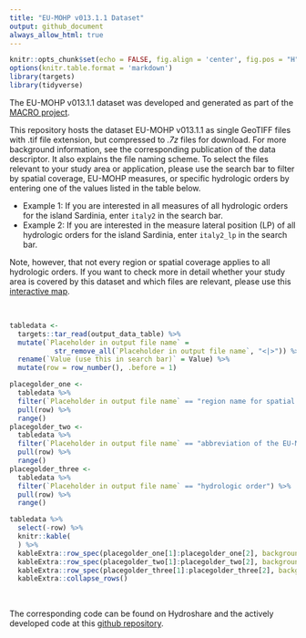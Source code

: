 ```yaml
---
title: "EU-MOHP v013.1.1 Dataset"
output: github_document
always_allow_html: true
---
```


```r
knitr::opts_chunk$set(echo = FALSE, fig.align = 'center', fig.pos = "H", out.width = "100%", message = FALSE, warning = FALSE, fig.showtext = TRUE)
options(knitr.table.format = 'markdown')
library(targets)
library(tidyverse)
```

The EU-MOHP v013.1.1 dataset was developed and generated as part of the [MACRO project](https://www.bgr.bund.de/EN/Themen/Wasser/Projekte/laufend/F+E/Macro/macro_projektbeschr_en.html?nn=1548270).

This repository hosts the dataset EU-MOHP v013.1.1 as single GeoTIFF files with .tif file extension, but compressed to *.7z* files for download.
For more background information, see the corresponding publication of the data descriptor. It also explains the file naming scheme. To select the files relevant to your study area or application, please use the search bar to filter by spatial coverage, EU-MOHP measures, or specific hydrologic orders by entering one of the values listed in the table below. 

-  Example 1: If you are interested in all measures of all hydrologic orders for the island Sardinia, enter `italy2` in the search bar.
-  Example 2: If you are interested in the measure lateral position (LP) of all hydrologic orders for the island Sardinia, enter `italy2_lp` in the search bar.

Note, however, that not every region or spatial coverage applies to all hydrologic orders. If you want to check more in detail whether your study area is covered by this dataset and which files are relevant, please use this [interactive map](https://mxnl.github.io/macro_mohp_feature/).

<br />

```r
tabledata <-
  targets::tar_read(output_data_table) %>%
  mutate(`Placeholder in output file name` = 
           str_remove_all(`Placeholder in output file name`, "<|>")) %>%
  rename(`Value (use this in search bar)` = Value) %>%
  mutate(row = row_number(), .before = 1)

placegolder_one <-
  tabledata %>%
  filter(`Placeholder in output file name` == "region name for spatial coverage") %>%
  pull(row) %>%
  range()
placegolder_two <-
  tabledata %>%
  filter(`Placeholder in output file name` == "abbreviation of the EU-MOHP measure") %>%
  pull(row) %>%
  range()
placegolder_three <-
  tabledata %>%
  filter(`Placeholder in output file name` == "hydrologic order") %>%
  pull(row) %>%
  range()

tabledata %>%
  select(-row) %>%
  knitr::kable(
  ) %>%
  kableExtra::row_spec(placegolder_one[1]:placegolder_one[2], background = "#f2f2f2") %>%
  kableExtra::row_spec(placegolder_two[1]:placegolder_two[2], background = "white") %>%
  kableExtra::row_spec(placegolder_three[1]:placegolder_three[2], background = "#f2f2f2") %>% 
  kableExtra::collapse_rows()
```

<br />

The corresponding code can be found on Hydroshare and the actively developed code at this [github repository](https://github.com/MxNl/macro_mohp_feature).

